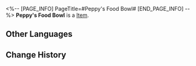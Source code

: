 <%-- [PAGE_INFO]
PageTitle=#Peppy's Food Bowl#
[END_PAGE_INFO] --%>
{{Item Infobox
|id          = 293002
|image       = Item Peppy's Food Bowl.png{{subst:void|<!--$UPLOAD:<<SpriteOutput/ItemFigures/293002.png>-<Item Peppy's Food Bowl.png>-<Item Icons>>-->}}
|type        = 
|invCategory = 
|rarity      = 4
|effect      = 
|description = A food bowl prepared for Peppy during its stay, waiting for its next visit.
}}
{{Description|''"Whoever pours the vegetables they don't want to eat into this bowl again will be responsible for cleaning the bathroom for a whole month."''}}
'''Peppy's Food Bowl''' is a [[Item]].

==Other Languages==
{{Other Languages
|en   = Peppy's Food Bowl
|zhs  = 佩佩的饭盆
|zht  = 佩佩的飯盆
|ja   = ペペのフードボウル
|ko   = 페피의 밥그릇
|es   = Cuenco de Peppy
|fr   = Gamelle de Peppy
|ru   = Миска Пеппи
|th   = ชามอาหารของ Peppy
|vi   = Chén Ăn Của Peppy
|de   = Peppys Futternapf
|id   = Mangkuk Makan Peppy
|pt   = Tigela de Comida do Peppy
}}

==Change History==
{{Change History|2.7}}